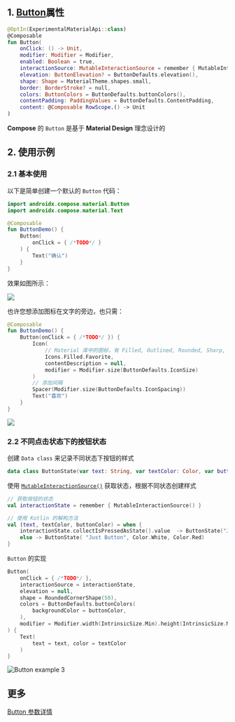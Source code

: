 

## 1. [Button](https://docs.compose.net.cn/api/elements/button/#1-button)属性

```kotlin
@OptIn(ExperimentalMaterialApi::class)
@Composable
fun Button(
    onClick: () -> Unit,
    modifier: Modifier = Modifier,
    enabled: Boolean = true,
    interactionSource: MutableInteractionSource = remember { MutableInteractionSource() },
    elevation: ButtonElevation? = ButtonDefaults.elevation(),
    shape: Shape = MaterialTheme.shapes.small,
    border: BorderStroke? = null,
    colors: ButtonColors = ButtonDefaults.buttonColors(),
    contentPadding: PaddingValues = ButtonDefaults.ContentPadding,
    content: @Composable RowScope.() -> Unit
)
```

**Compose** 的 `Button` 是基于 **Material Design** 理念设计的

## 2. 使用示例

### 2.1 基本使用

以下是简单创建一个默认的 `Button` 代码：

``` kotlin
import androidx.compose.material.Button
import androidx.compose.material.Text

@Composable
fun ButtonDemo() {
    Button(
        onClick = { /*TODO*/ }
    ) {
        Text("确认")
    }
}
```

效果如图所示：

<img src={demo} />

也许您想添加图标在文字的旁边，也只需：

``` kotlin
@Composable
fun ButtonDemo() {
    Button(onClick = { /*TODO*/ }) {
        Icon(
            // Material 库中的图标，有 Filled, Outlined, Rounded, Sharp, Two Tone 等
            Icons.Filled.Favorite,
            contentDescription = null,
            modifier = Modifier.size(ButtonDefaults.IconSize)
        )
        // 添加间隔
        Spacer(Modifier.size(ButtonDefaults.IconSpacing))
        Text("喜欢")
    }
}
```

<img src={demo2} />

### 2.2 不同点击状态下的按钮状态

创建 `Data class` 来记录不同状态下按钮的样式

```kotlin
data class ButtonState(var text: String, var textColor: Color, var buttonColor: Color)
```

使用 [`MutableInteractionSource()`](https://developer.android.com/reference/kotlin/androidx/compose/foundation/interaction/MutableInteractionSource) 获取状态，根据不同状态创建样式

```kotlin
// 获取按钮的状态
val interactionState = remember { MutableInteractionSource() }

// 使用 Kotlin 的解构方法
val (text, textColor, buttonColor) = when {
    interactionState.collectIsPressedAsState().value  -> ButtonState("Just Pressed", Color.Red, Color.Black)
    else -> ButtonState( "Just Button", Color.White, Color.Red)
}
```

`Button` 的实现

```kotlin
Button(
    onClick = { /*TODO*/ },
    interactionSource = interactionState,
    elevation = null,
    shape = RoundedCornerShape(50),
    colors = ButtonDefaults.buttonColors(
        backgroundColor = buttonColor,
    ),
    modifier = Modifier.width(IntrinsicSize.Min).height(IntrinsicSize.Min)
) {
    Text(
        text = text, color = textColor
    )
}
```

![Button example 3](https://img-blog.csdnimg.cn/20201208200319838.gif#pic_center)

## 更多

[Button 参数详情](https://developer.android.com/reference/kotlin/androidx/compose/material/package-summary#button)
